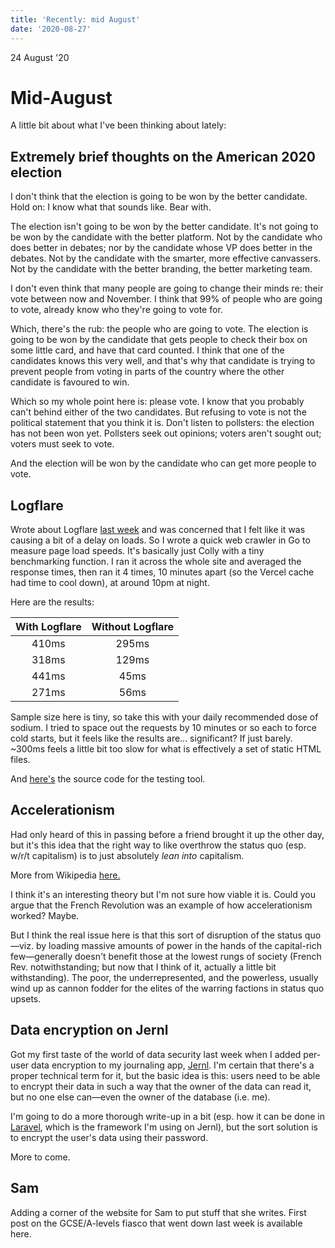 ```yaml
---
title: 'Recently: mid August'
date: '2020-08-27'
---
```



<Date>
24 August '20
</Date>

# Mid-August

A little bit about what I've been thinking about lately:

## Extremely brief thoughts on the American 2020 election
I don't think that the election is going to be won by the better candidate. Hold on: I know what that sounds like. Bear with.

The election isn't going to be won by the better candidate. It's not going to be won by the candidate with the better platform. Not by the candidate who does better in debates; nor by the candidate whose VP does better in the debates. Not by the candidate with the smarter, more effective canvassers. Not by the candidate with the better branding, the better marketing team.

I don't even think that many people are going to change their minds re: their vote between now and November. I think that 99% of people who are going to vote, already know who they're going to vote for.

Which, there's the rub: the people who are going to vote. The election is going to be won by the candidate that gets people to check their box on some little card, and have that card counted. I think that one of the candidates knows this very well, and that's why that candidate is trying to prevent people from voting in parts of the country where the other candidate is favoured to win.

Which so my whole point here is: please vote. I know that you probably can't behind either of the two candidates. But refusing to vote is not the political statement that you think it is. Don't listen to pollsters: the election has not been won yet. Pollsters seek out opinions; voters aren't sought out; voters must seek to vote.

And the election will be won by the candidate who can get more people to vote.

## Logflare
Wrote about Logflare [last week](/blog/recently-early-august) and was concerned that I felt like it was causing a bit of a delay on loads. So I wrote a quick web crawler in Go to measure page load speeds. It's basically just Colly with a tiny benchmarking function. I ran it across the whole site and averaged the response times, then ran it 4 times, 10 minutes apart (so the Vercel cache had time to cool down), at around 10pm at night.

Here are the results:

|With Logflare|Without Logflare|
|:--:|:--:|
|410ms|295ms|
|318ms|129ms|
|441ms|45ms|
|271ms|56ms|

Sample size here is tiny, so take this with your daily recommended dose of sodium. I tried to space out the requests by 10 minutes or so each to force cold starts, but it feels like the results are... significant? If just barely. ~300ms feels a little bit too slow for what is effectively a set of static HTML files.

And [here's](https://github.com/charlesharries/perf-tester) the source code for the testing tool.

## Accelerationism
Had only heard of this in passing before a friend brought it up the other day, but it's this idea that the right way to like overthrow the status quo (esp. w/r/t capitalism) is to just absolutely _lean into_ capitalism.

More from Wikipedia [here.](https://en.wikipedia.org/wiki/Accelerationism)

I think it's an interesting theory but I'm not sure how viable it is. Could you argue that the French Revolution was an example of how accelerationism worked? Maybe.

But I think the real issue here is that this sort of disruption of the status quo—viz. by loading massive amounts of power in the hands of the capital-rich few—generally doesn't benefit those at the lowest rungs of society (French Rev. notwithstanding; but now that I think of it, actually a little bit withstanding). The poor, the underrepresented, and the powerless, usually wind up as cannon fodder for the elites of the warring factions in status quo upsets.

## Data encryption on Jernl
Got my first taste of the world of data security last week when I added per-user data encryption to my journaling app, [Jernl](https://jernl.charlesharri.es). I'm certain that there's a proper technical term for it, but the basic idea is this: users need to be able to encrypt their data in such a way that the owner of the data can read it, but no one else can—even the owner of the database (i.e. me).

I'm going to do a more thorough write-up in a bit (esp. how it can be done in [Laravel](https://laravel.com/), which is the framework I'm using on Jernl), but the sort solution is to encrypt the user's data using their password.

More to come.

## Sam
Adding a corner of the website for Sam to put stuff that she writes. First post on the GCSE/A-levels fiasco that went down last week is available here.